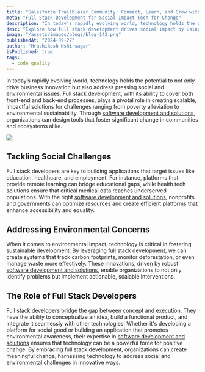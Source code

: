 ```yaml
---
title: "Salesforce Trailblazer Community: Connect, Learn, and Grow with Fellow Users"
meta: "Full Stack Development for Social Impact Tech for Change"
description: "In today’s rapidly evolving world, technology holds the potential to not only drive business innovation but also address pressing social and environmental issues. Full stack development, with its ability to cover both front-end and back-end processes, plays a pivotal role in creating scalable, impactful solutions for challenges ranging from poverty alleviation to environmental sustainability."
desc: "Explore how full stack development drives social impact by using technology to tackle pressing social and environmental challenges."
image: "/assets/images/blogs/blog-143.png"
publishedAt: "2024-09-27"
author: "Hrushikesh Kshirsagar"
isPublished: true
tags:
  - code quality
---
```


In today’s rapidly evolving world, technology holds the potential to not only drive business innovation but also address pressing social and environmental issues. Full stack development, with its ability to cover both front-end and back-end processes, plays a pivotal role in creating scalable, impactful solutions for challenges ranging from poverty alleviation to environmental sustainability. Through [software development and solutions](https://www.cloudprism.in/software-development), organizations can design tools that foster significant change in communities and ecosystems alike.

<Image src="/assets/images/blogs/blog-144.png" />

## Tackling Social Challenges

Full stack developers are key to building applications that target issues like education, healthcare, and employment. For instance, platforms that provide remote learning can bridge educational gaps, while health tech solutions ensure that critical medical data reaches underserved populations. With the right [software development and solutions](https://www.cloudprism.in/software-development), nonprofits and governments can optimize resources and create efficient platforms that enhance accessibility and equality.

## Addressing Environmental Concerns

When it comes to environmental impact, technology is critical in fostering sustainable development. By leveraging full stack development, we can create systems that track carbon footprints, monitor deforestation, or even manage waste more effectively. These innovations, driven by robust [software development and solutions](https://www.cloudprism.in/software-development), enable organizations to not only identify problems but implement actionable, scalable interventions.

## The Role of Full Stack Developers

Full stack developers bridge the gap between concept and execution. They have the ability to conceptualize an idea, build a functional product, and integrate it seamlessly with other technologies. Whether it's developing a platform for social good or building an application that promotes environmental awareness, their expertise in [software development and solutions](https://www.cloudprism.in/software-development) ensures that technology can be a powerful force for positive change.
By embracing full stack development, organizations can create meaningful change, harnessing technology to address social and environmental challenges in innovative ways.
